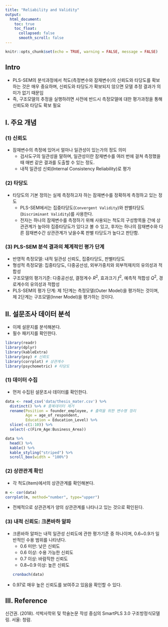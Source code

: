 ```yaml
---
title: "Reliability and Validity"
output:
  html_document:
    toc: true
    toc_float:
      collapsed: false
      smooth_scroll: false
---
```


```r
knitr::opts_chunk$set(echo = TRUE, warning = FALSE, message = FALSE)
```

## Intro
- PLS-SEM의 분석과정에서 척도(측정변수와 잠재변수)의 신뢰도와 타당도를 확보하는 것은 매우 중요하며, 신뢰도와 타당도가 확보되지 않으면 모델 추정 결과가 의미가 없기 때문임
- 즉, 구조모델의 추정을 실행하려면 사전에 반드시 측정모델에 대한 평가과정을 통해 신뢰도와 타당도 확보 필요

## I. 주요 개념
### (1) 신뢰도
- 잠재변수의 측정에 있어서 얼마나 일관성이 있는가의 정도 의미
  + 검사도구의 일관성을 말하며, 일관성이란 잠재변수를 여러 번에 걸쳐 측정했을 때 매번 같은 결과를 도출할 수 있는 정도.
  + 내적 일관성 신뢰(Internal Consistency Reliability)로 평가

### (2) 타당도
- 타당도의 기본 정의는 실제 측정하고자 하는 잠재변수를 정확하게 측정하고 있는 정도
  + PLS-SEM에서는 집중타당도(`Convergent Validity`)와 판별타당도(`Discriminant Validity`)를 사용한다. 
  + 전자는 하나의 잠재변수를 측정하기 위해 사용되는 척도의 구성항목들 간에 상관관계가 높아야 집중타당도가 있다고 볼 수 있고, 후자는 하나의 잠재변수와 다른 잠재변수간 상관관계가 낮을수록 판별 타당도가 높다고 판단함. 
  
### (3) PLS-SEM 분석 결과의 쳬계적인 평가 단계
- 반영적 측정모델: 내적 일관성 신뢰도, 집중타당도, 판별타당도
- 형성적 측정모델: 집중타당도, 다중공선성, 외부가중치와 외부적재치의 유의성과 적합성
- 구조모델의 평가기준: 다중공선성, 결정계수 $R^2$, 효과크기 $f^2$, 예측적 적합성 $Q^2$, 경로계수의 유의성과 적합성
- PLS-SEM의 평가 단계: 제 1단계는 측정모델(Outer Model)을 평가하는 것이며, 제 2단계는 구조모델(Inner Model)을 평가하는 것이다.  

## II. 설문조사 데이터 분석 
- 이제 설문지를 분석해본다. 
- 필수 패키지를 확인한다.
```r
library(readr) 
library(dplyr)
library(kableExtra) 
library(psy) # 신뢰도
library(corrplot) # 상관계수
library(psychometric) # 타당도 
```


### (1) 데이터 수집
- 먼저 수집된 설문조사 데이터를 확인한다. 

```r
data <- read_csv('data/thesis_mater.csv') %>% 
  distinct() %>% # 중복데이터 제거
  rename(Position = founder_employee, # 출력을 위한 변수명 정리
         Age = age_of_respondent, 
         Education = Education_Level) %>% 
  slice(-c(1:10)) %>% 
  select(-c(Firm_Age:Business_Area))

data %>% 
  head() %>% 
  kable() %>% 
  kable_styling("striped") %>% 
  scroll_box(width = "100%")
```
### (2) 상관관계 확인
- 각 척도(Item)에서의 상관관계를 확인해본다. 
```r
m <- cor(data)
corrplot(m, method="number", type="upper")
```

- 전체적으로 상관관계가 양의 상관관계를 나타나고 있는 것으로 확인된다. 

### (3) 내적 신뢰도: 크론바하 알파
- 크론바하 알파는 내적 일관성 신뢰도에 관한 평가기준 중 하나이며, 0.6~0.9가 일반적인 수용 범위를 나타낸다. 
  + 0.6 미만: 낮은 신뢰도
  + 0.6 이상: 수용 가능한 신뢰도
  + 0.7 이상: 바람직한 신뢰도
  + 0.8~0.9 이상: 높은 신뢰도
```r
cronbach(data)
```
- 0.97로 매우 높은 신뢰도를 보여주고 있음을 확인할 수 있다. 


## III. Reference
신건권. (2018). 석박사학위 및 학술논문 작성 중심의 SmartPLS 3.0 구조방정식모델링. 서울: 청람.


